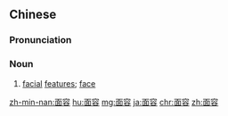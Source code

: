 ==Chinese==
{{zh-forms}}

===Pronunciation===
{{zh-pron
|m=miànróng
|c=min6 jung4
|mn=bīn-iông
|cat=n
}}

===Noun===
{{zh-noun}}

# [[facial]] [[feature]]s; [[face]]

{{zh-cat|Advanced}}

[[zh-min-nan:面容]]
[[hu:面容]]
[[mg:面容]]
[[ja:面容]]
[[chr:面容]]
[[zh:面容]]